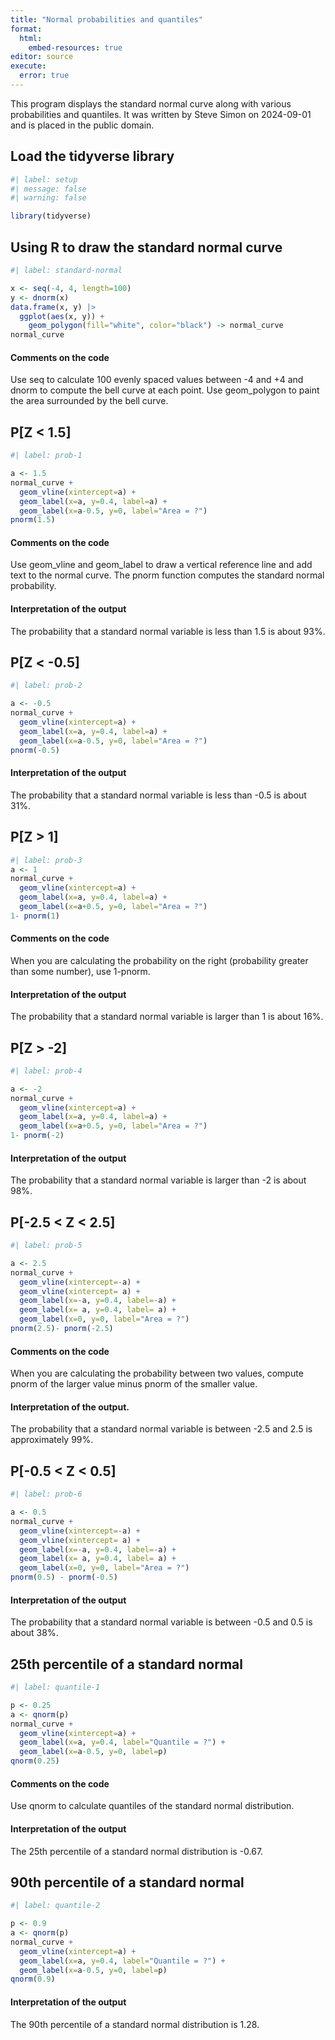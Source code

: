 ```yaml
---
title: "Normal probabilities and quantiles"
format: 
  html:
    embed-resources: true
editor: source
execute: 
  error: true
---
```


This program displays the standard normal curve along with various probabilities and quantiles. It was written by Steve Simon on 2024-09-01 and is placed in the public domain.

## Load the tidyverse library

```r
#| label: setup
#| message: false
#| warning: false

library(tidyverse)
```

## Using R to draw the standard normal curve

```r
#| label: standard-normal

x <- seq(-4, 4, length=100)
y <- dnorm(x)
data.frame(x, y) |>
  ggplot(aes(x, y)) + 
    geom_polygon(fill="white", color="black") -> normal_curve
normal_curve
```

#### Comments on the code

Use seq to calculate 100 evenly spaced values between -4 and +4 and dnorm to compute the bell curve at each point. Use geom_polygon to paint the area surrounded by the bell curve.

## P[Z < 1.5]

```r
#| label: prob-1

a <- 1.5
normal_curve +
  geom_vline(xintercept=a) +
  geom_label(x=a, y=0.4, label=a) +
  geom_label(x=a-0.5, y=0, label="Area = ?")
pnorm(1.5)
```

#### Comments on the code

Use geom_vline and geom_label to draw a vertical reference line and add text to the normal curve. The pnorm function computes the standard normal probability.

#### Interpretation of the output

The probability that a standard normal variable is less than 1.5 is about 93%.

## P[Z < -0.5]

```r
#| label: prob-2

a <- -0.5
normal_curve +
  geom_vline(xintercept=a) +
  geom_label(x=a, y=0.4, label=a) +
  geom_label(x=a-0.5, y=0, label="Area = ?")
pnorm(-0.5)
```

#### Interpretation of the output

The probability that a standard normal variable is less than -0.5 is about 31%.

## P[Z > 1]

```r
#| label: prob-3
a <- 1
normal_curve +
  geom_vline(xintercept=a) +
  geom_label(x=a, y=0.4, label=a) +
  geom_label(x=a+0.5, y=0, label="Area = ?")
1- pnorm(1)
```

#### Comments on the code

When you are calculating the probability on the right (probability greater than some number), use 1-pnorm.

#### Interpretation of the output

The probability that a standard normal variable is larger than 1 is about 16%.

## P[Z > -2]

```r
#| label: prob-4

a <- -2
normal_curve +
  geom_vline(xintercept=a) +
  geom_label(x=a, y=0.4, label=a) +
  geom_label(x=a+0.5, y=0, label="Area = ?")
1- pnorm(-2)
```

#### Interpretation of the output

The probability that a standard normal variable is larger than -2 is about 98%.

## P[-2.5 < Z < 2.5]

```r
#| label: prob-5

a <- 2.5
normal_curve +
  geom_vline(xintercept=-a) +
  geom_vline(xintercept= a) +
  geom_label(x=-a, y=0.4, label=-a) +
  geom_label(x= a, y=0.4, label= a) +
  geom_label(x=0, y=0, label="Area = ?")
pnorm(2.5)- pnorm(-2.5)
```

#### Comments on the code

When you are calculating the probability between two values, compute pnorm of the larger value minus pnorm of the smaller value.

#### Interpretation of the output.

The probability that a standard normal variable is between -2.5 and 2.5 is approximately 99%.

## P[-0.5 < Z < 0.5]

```r
#| label: prob-6

a <- 0.5
normal_curve +
  geom_vline(xintercept=-a) +
  geom_vline(xintercept= a) +
  geom_label(x=-a, y=0.4, label=-a) +
  geom_label(x= a, y=0.4, label= a) +
  geom_label(x=0, y=0, label="Area = ?")
pnorm(0.5) - pnorm(-0.5)
```

#### Interpretation of the output

The probability that a standard normal variable is between -0.5 and 0.5 is about 38%.

## 25th percentile of a standard normal

```r
#| label: quantile-1

p <- 0.25
a <- qnorm(p)
normal_curve +
  geom_vline(xintercept=a) +
  geom_label(x=a, y=0.4, label="Quantile = ?") +
  geom_label(x=a-0.5, y=0, label=p)
qnorm(0.25)
```

#### Comments on the code

Use qnorm to calculate quantiles of the standard normal distribution.

#### Interpretation of the output

The 25th percentile of a standard normal distribution is -0.67.

## 90th percentile of a standard normal

```r
#| label: quantile-2

p <- 0.9
a <- qnorm(p)
normal_curve +
  geom_vline(xintercept=a) +
  geom_label(x=a, y=0.4, label="Quantile = ?") +
  geom_label(x=a-0.5, y=0, label=p)
qnorm(0.9)
```

#### Interpretation of the output

The 90th percentile of a standard normal distribution is 1.28.

